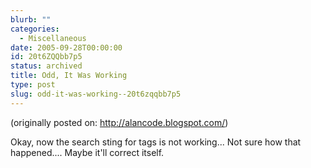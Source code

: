 ```yaml
---
blurb: ""
categories:
  - Miscellaneous
date: 2005-09-28T00:00:00
id: 20t6ZQQbb7p5
status: archived
title: Odd, It Was Working
type: post
slug: odd-it-was-working--20t6zqqbb7p5
---
```


(originally posted on: http://alancode.blogspot.com/)


Okay, now the search sting for tags is not working... Not sure how that happened.... Maybe it'll correct itself.

